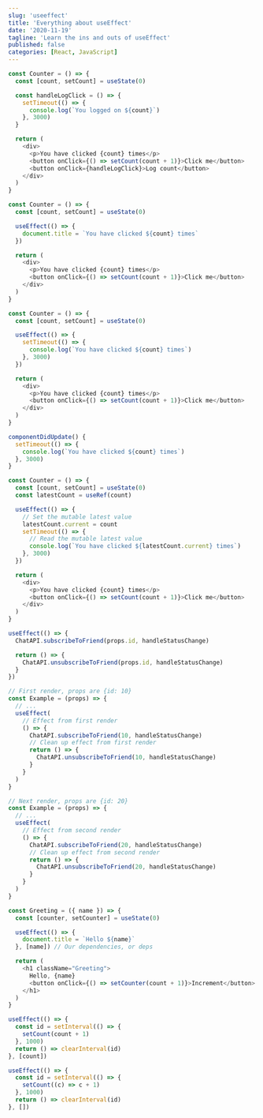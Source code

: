 ```yaml
---
slug: 'useeffect'
title: 'Everything about useEffect'
date: '2020-11-19'
tagline: 'Learn the ins and outs of useEffect'
published: false
categories: [React, JavaScript]
---
```


```js:components/Test.js
const Counter = () => {
  const [count, setCount] = useState(0)

  const handleLogClick = () => {
    setTimeout(() => {
      console.log(`You logged on ${count}`)
    }, 3000)
  }

  return (
    <div>
      <p>You have clicked {count} times</p>
      <button onClick={() => setCount(count + 1)}>Click me</button>
      <button onClick={handleLogClick}>Log count</button>
    </div>
  )
}
```

```js
const Counter = () => {
  const [count, setCount] = useState(0)

  useEffect(() => {
    document.title = `You have clicked ${count} times`
  })

  return (
    <div>
      <p>You have clicked {count} times</p>
      <button onClick={() => setCount(count + 1)}>Click me</button>
    </div>
  )
}
```

```js
const Counter = () => {
  const [count, setCount] = useState(0)

  useEffect(() => {
    setTimeout(() => {
      console.log(`You have clicked ${count} times`)
    }, 3000)
  })

  return (
    <div>
      <p>You have clicked {count} times</p>
      <button onClick={() => setCount(count + 1)}>Click me</button>
    </div>
  )
}
```

```js
componentDidUpdate() {
  setTimeout(() => {
    console.log(`You have clicked ${count} times`)
  }, 3000)
}
```

```js
const Counter = () => {
  const [count, setCount] = useState(0)
  const latestCount = useRef(count)

  useEffect(() => {
    // Set the mutable latest value
    latestCount.current = count
    setTimeout(() => {
      // Read the mutable latest value
      console.log(`You have clicked ${latestCount.current} times`)
    }, 3000)
  })

  return (
    <div>
      <p>You have clicked {count} times</p>
      <button onClick={() => setCount(count + 1)}>Click me</button>
    </div>
  )
}
```

```js
useEffect(() => {
  ChatAPI.subscribeToFriend(props.id, handleStatusChange)

  return () => {
    ChatAPI.unsubscribeToFriend(props.id, handleStatusChange)
  }
})
```

```js
// First render, props are {id: 10}
const Example = (props) => {
  // ...
  useEffect(
    // Effect from first render
    () => {
      ChatAPI.subscribeToFriend(10, handleStatusChange)
      // Clean up effect from first render
      return () => {
        ChatAPI.unsubscribeToFriend(10, handleStatusChange)
      }
    }
  )
}

// Next render, props are {id: 20}
const Example = (props) => {
  // ...
  useEffect(
    // Effect from second render
    () => {
      ChatAPI.subscribeToFriend(20, handleStatusChange)
      // Clean up effect from second render
      return () => {
        ChatAPI.unsubscribeToFriend(20, handleStatusChange)
      }
    }
  )
}
```

```js
const Greeting = ({ name }) => {
  const [counter, setCounter] = useState(0)

  useEffect(() => {
    document.title = `Hello ${name}`
  }, [name]) // Our dependencies, or deps

  return (
    <h1 className="Greeting">
      Hello, {name}
      <button onClick={() => setCounter(count + 1)}>Increment</button>
    </h1>
  )
}
```

```js
useEffect(() => {
  const id = setInterval(() => {
    setCount(count + 1)
  }, 1000)
  return () => clearInterval(id)
}, [count])
```

```js
useEffect(() => {
  const id = setInterval(() => {
    setCount((c) => c + 1)
  }, 1000)
  return () => clearInterval(id)
}, [])
```
